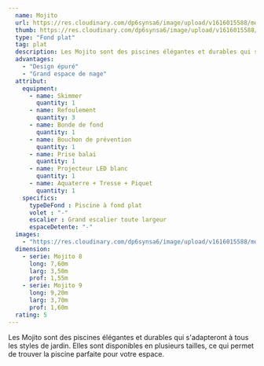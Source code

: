 ```yaml
---
  name: Mojito
  url: https://res.cloudinary.com/dp6synsa6/image/upload/v1616015588/monoblocs-fonds-plats/piscine-mojito/piscine-mojito-8-1_typmet.jpg
  thumb: https://res.cloudinary.com/dp6synsa6/image/upload/v1616015588/monoblocs-fonds-plats/piscine-mojito/schema-mojito-380x-df7_irgpgr.gif
  type: "Fond plat"
  tag: plat
  description: Les Mojito sont des piscines élégantes et durables qui s'adapteront à tous les styles de jardin. Elles sont disponibles en plusieurs tailles, ce qui permet de trouver la piscine parfaite pour votre espace.
  advantages:
    - "Design épuré"
    - "Grand espace de nage"
  attribut:
    equipment:
      - name: Skimmer
        quantity: 1
      - name: Refoulement
        quantity: 3
      - name: Bonde de fond
        quantity: 1
      - name: Bouchon de prévention
        quantity: 1
      - name: Prise balai
        quantity: 1
      - name: Projecteur LED blanc
        quantity: 1
      - name: Aquaterre + Tresse + Piquet
        quantity: 1
    specifics:
      typeDeFond : Piscine à fond plat
      volet : "-"
      escalier : Grand escalier toute largeur
      espaceDetente: "-"
  images:
    - "https://res.cloudinary.com/dp6synsa6/image/upload/v1616015588/monoblocs-fonds-plats/piscine-mojito/piscine-mojito-8-2_gwrdtk.jpg"
  dimension:
    - serie: Mojito 8
      long: 7,60m
      larg: 3,50m
      prof: 1,55m
    - serie: Mojito 9
      long: 9,20m
      larg: 3,70m
      prof: 1,60m
  rating: 5
---
```


<div class=" mt-4 max-w-[720px]">

Les Mojito sont des piscines élégantes et durables qui s'adapteront à tous les styles de jardin. Elles sont disponibles en plusieurs tailles, ce qui permet de trouver la piscine parfaite pour votre espace.

</div>

